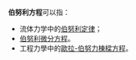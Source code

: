 {{noteTA
|T=zh:伯努利方程;zh-cn:伯努利方程;zh-tw:白努利方程;
|1=zh:伯努利;zh-cn:伯努利;zh-tw:白努利;
}}

'''伯努利方程'''可以指：

*流体力学中的[[伯努利定律|伯努利定律]]；
*[[伯努利微分方程|伯努利微分方程]]。
*工程力學中的[[歐拉-伯努力棟樑方程|歐拉-伯努力棟樑方程]]。

{{disambig|Cat=五字消歧义}}